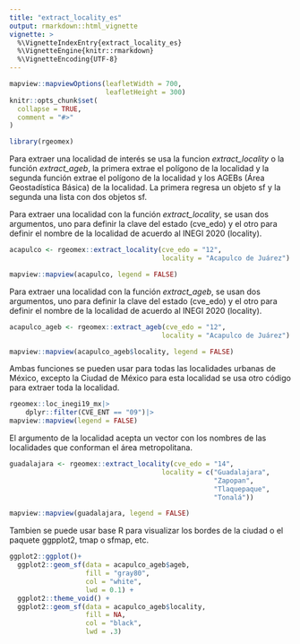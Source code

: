 ```yaml
---
title: "extract_locality_es"
output: rmarkdown::html_vignette
vignette: >
  %\VignetteIndexEntry{extract_locality_es}
  %\VignetteEngine{knitr::rmarkdown}
  %\VignetteEncoding{UTF-8}
---
```


```r
mapview::mapviewOptions(leafletWidth = 700, 
                        leafletHeight = 300)
knitr::opts_chunk$set(
  collapse = TRUE,
  comment = "#>"
)
```

```r
library(rgeomex)
```


Para extraer una localidad de interés se usa la funcion *extract_locality* o la función *extract_ageb*, la primera extrae el polígono de la localidad y la segunda función extrae el polígono de la localidad y los AGEBs (Área Geostadística Básica) de la localidad. La primera regresa un objeto sf y la segunda una lista con dos objetos sf.

Para extraer una localidad con la función *extract_locality*, se usan dos argumentos, uno para definir la clave del estado (cve_edo) y el otro para definir el nombre de la localidad de acuerdo al INEGI 2020 (locality).

```r
acapulco <- rgeomex::extract_locality(cve_edo = "12",
                                      locality = "Acapulco de Juárez")

mapview::mapview(acapulco, legend = FALSE)
```


Para extraer una localidad con la función *extract_ageb*, se usan dos argumentos, uno para definir la clave del estado (cve_edo) y el otro para definir el nombre de la localidad de acuerdo al INEGI 2020 (locality).

```r
acapulco_ageb <- rgeomex::extract_ageb(cve_edo = "12",
                                      locality = "Acapulco de Juárez")

mapview::mapview(acapulco_ageb$locality, legend = FALSE)
```

Ambas funciones se pueden usar para todas las localidades urbanas de México, excepto la Ciudad de México para esta localidad se usa otro código para extraer toda la localidad.

```r
rgeomex::loc_inegi19_mx|>
    dplyr::filter(CVE_ENT == "09")|>
mapview::mapview(legend = FALSE)
```




El argumento de la localidad acepta un vector con los nombres de las localidades que conforman el área metropolitana.
```r
guadalajara <- rgeomex::extract_locality(cve_edo = "14",
                                      locality = c("Guadalajara",
                                                   "Zapopan",
                                                   "Tlaquepaque",
                                                   "Tonalá"))

mapview::mapview(guadalajara, legend = FALSE)
```


Tambien se puede usar base R para visualizar los bordes de la ciudad o el paquete ggpplot2, tmap o sfmap, etc.

```r
ggplot2::ggplot()+
  ggplot2::geom_sf(data = acapulco_ageb$ageb,
                   fill = "gray80",
                   col = "white",
                   lwd = 0.1) +
  ggplot2::theme_void() +
  ggplot2::geom_sf(data = acapulco_ageb$locality,
                   fill = NA,
                   col = "black",
                   lwd = .3)
```
